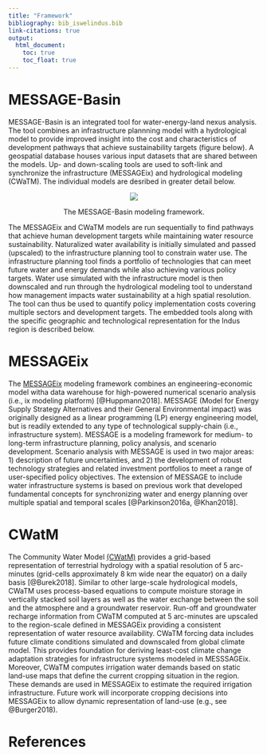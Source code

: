 ---
title: "Framework"
bibliography: bib_iswelindus.bib
link-citations: true
output:
  html_document:
    toc: true  
    toc_float: true  
---

# MESSAGE-Basin
MESSAGE-Basin is an integrated tool for water-energy-land nexus analysis. The tool combines an infrastructure plannning model with a hydrological model to provide improved insight into the cost and characteristics of development pathways that achieve sustainability targets (figure below). A geospatial database houses various input datasets that are shared between the models. Up- and down-scaling tools are used to soft-link and synchronize the infrastructure (MESSAGEix) and hydrological modeling (CWaTM). The individual models are desribed in greater detail below.   

<center>
<div id="fig">
![](figures\message_basin_framework.png)
<p id="figcap"> The MESSAGE-Basin modeling framework.</p>
</div>
</center>

The MESSAGEix and CWaTM models are run sequentially to find pathways that achieve human development targets while maintaining water resource sustainability. Naturalized water availability is initially simulated and passed (upscaled) to the infrastructure planning tool to constrain water use. The infrastructure planning tool finds a portfolio of technologies that can meet future water and energy demands while also achieving various policy targets. Water use simulated with the infrastructure model is then downscaled and run through the hydrological modeling tool to understand how management impacts water sustainability at a high spatial resolution. The tool can thus be used to quantify policy implementation costs covering multiple sectors and development targets. The embedded tools along with the specific geographic and technological representation for the Indus region is described below.

# MESSAGEix
The [MESSAGEix](https://messageix.iiasa.ac.at/) modeling framework combines an engineering-economic model witha data warehouse for high-powered numerical scenario analysis (i.e., ix modeling platform) [@Huppmann2018]. MESSAGE (Model for Energy Supply Strategy Alternatives and their General Environmental impact) was originally designed as a linear programming (LP) energy engineering model, but is readily extended to any type of technological supply-chain (i.e., infrastructure system). MESSAGE is a modeling framework for medium- to long-term infrastructure planning, policy analysis, and scenario development. Scenario analysis with MESSAGE is used in two major areas: 1) description of future uncertainties, and 2) the development of robust technology strategies and related investment portfolios to meet a range of user-specified policy objectives. The extension of MESSAGE to include water infrastructure systems is based on previous work that developed fundamental concepts for synchronizing water and energy planning over multiple spatial and temporal scales [@Parkinson2016a, @Khan2018].

# CWatM
The Community Water Model [(CWatM)](https://cwatm.github.io/) provides a grid-based representation of terrestrial hydrology with a spatial resolution of 5 arc-minutes (grid-cells approximately 8 km wide near the equator) on a daily basis [@Burek2018]. Similar to other large-scale hydrological models, CWaTM uses process-based equations to compute moisture storage in vertically stacked soil layers as well as the water exchange between the soil and the atmosphere and a groundwater reservoir. Run-off and groundwater recharge information from CWaTM computed at 5 arc-minutes are upscaled to the region-scale defined in MESSAGEix providing a consistent representation of water resource availability. CWaTM forcing data includes future climate conditions simulated and downscaled from global climate model. This provides foundation for deriving least-cost climate change adaptation strategies for infrastructure systems modeled in MESSSAGEix. Moreover, CWaTM computes irrigation water demands based on static land-use maps that define the current cropping situation in the region. These demands are used in MESSAGEix to estimate the required irrigation infrastructure. Future work will incorporate cropping decisions into MESSAGEix to allow dynamic representation of land-use (e.g., see @Burger2018).      

# References